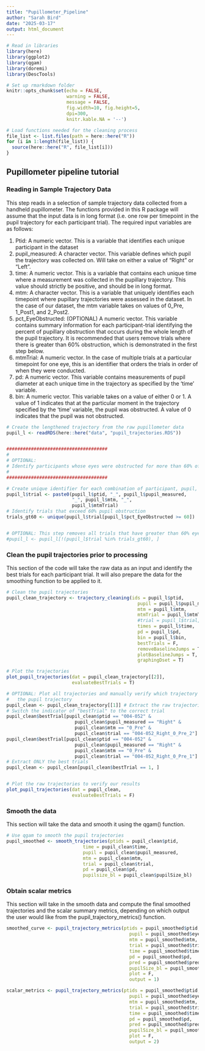 ```yaml
---
title: "Pupillometer_Pipeline"
author: "Sarah Bird"
date: "2025-03-17"
output: html_document
---
```


```r
# Read in libraries
library(here)
library(ggplot2)
library(qgam)
library(doremi)
library(DescTools)

# Set up rmarkdown folder
knitr::opts_chunk$set(echo = FALSE, 
                      warning = FALSE, 
                      message = FALSE,
                      fig.width=10, fig.height=5,
                      dpi=300, 
                      knitr.kable.NA = '--')

# Load functions needed for the cleaning process
file_list <- list.files(path = here::here("R"))
for (i in 1:length(file_list)) {
  source(here::here("R", file_list[i]))
}
```

## Pupillometer pipeline tutorial


### Reading in Sample Trajectory Data

This step reads in a selection of sample trajectory data collected from a handheld pupillometer. The functions provided in this R package will assume that the input data is in long format (i.e. one row per timepoint in the pupil trajectory for each participant trial). The required input variables are as follows:

1. Ptid: A numeric vector. This is a variable that identifies each unique participant in the dataset
2. pupil_measured: A character vector. This variable defines which pupil the trajectory was collected on. Will take on either a value of "Right" or "Left".
3. time: A numeric vector. This is a variable that contains each unique time where a measurement was collected in the pupillary trajectory. This value should strictly be positive, and should be in long format.
4. mtm: A character vector. This is a variable that uniquely identifies each timepoint where pupillary trajectories were assessed in the dataset. In the case of our dataset, the mtm variable takes on values of 0_Pre, 1_Post1, and 2_Post2.
5. pct_EyeObstructed: (OPTIONAL) A numeric vector. This variable contains summary information for each participant-trial identifying the percent of pupillary obstruction that occurs during the whole length of the pupil trajectory. It is recommended that users remove trials where there is greater than 60% obstruction, which is demonstrated in the first step below.
6. mtmTrial: A numeric vector. In the case of multiple trials at a particular timepoint for one eye, this is an identifier that orders the trials in order of when they were conducted. 
7. pd: A numeric vector. This variable contains measurements of pupil diameter at each unique time in the trajectory as specified by the 'time' variable.
8. bin: A numeric vector. This variable takes on a value of either 0 or 1. A value of 1 indicates that at the particular moment in the trajectory specified by the 'time' variable, the pupil was obstructed. A value of 0 indicates that the pupil was not obstructed. 


```r
# Create the lengthened trajectory from the raw pupillometer data
pupil_l <- readRDS(here::here("data", "pupil_trajectories.RDS"))


#####################################
#
# OPTIONAL:
# Identify participants whose eyes were obstructed for more than 60% of the time
#
#####################################

# Create unique identifier for each combination of participant, pupil, timepoint, and # trial
pupil_l$trial <- paste0(pupil_l$ptid, "_", pupil_l$pupil_measured, 
                        "_", pupil_l$mtm, "_", 
                        pupil_l$mtmTrial) 
# Identify trials that exceed 60% pupil obstruction
trials_gt60 <- unique(pupil_l$trial[pupil_l$pct_EyeObstructed >= 60]) 


# OPTIONAL: This step removes all trials that have greater than 60% eye obstruction
#pupil_l <- pupil_l[!(pupil_l$trial %in% trials_gt60), ]
```


### Clean the pupil trajectories prior to processing

This section of the code will take the raw data as an input and identify the best trials for each participant trial. It will also prepare the data for the smoothing function to be applied to it. 

```r
# Clean the pupil trajectories
pupil_clean_trajectory <- trajectory_cleaning(ids = pupil_l$ptid,
                                                pupil = pupil_l$pupil_measured,
                                                mtm = pupil_l$mtm,
                                                mtmTrial = pupil_l$mtmTrial,
                                                #trial = pupil_l$trial,
                                                times = pupil_l$time,
                                                pd = pupil_l$pd,
                                                bin = pupil_l$bin,
                                                bestTrials = F,
                                                removeBaselineJumps = T,
                                                plotBaselineJumps = T,
                                                graphingDset = T)

# Plot the trajectories
plot_pupil_trajectories(dat = pupil_clean_trajectory[[2]],
                        evaluateBestTrials = T)

# OPTIONAL: Plot all trajectories and manually verify which trajectory is the "best" one to use for
#   the pupil trajectory
pupil_clean <- pupil_clean_trajectory[[1]] # Extract the raw trajectories
# Switch the indicator of "bestTrial" to the correct trial
pupil_clean$bestTrial[pupil_clean$ptid == "004-052" & 
                         pupil_clean$pupil_measured == "Right" & 
                         pupil_clean$mtm == "0_Pre" &
                         pupil_clean$trial == "004-052_Right_0_Pre_2"] <- 1
pupil_clean$bestTrial[pupil_clean$ptid == "004-052" & 
                         pupil_clean$pupil_measured == "Right" & 
                         pupil_clean$mtm == "0_Pre" &
                         pupil_clean$trial == "004-052_Right_0_Pre_1"] <- 0
# Extract ONLY the best trials
pupil_clean <- pupil_clean[pupil_clean$bestTrial == 1, ]


# Plot the raw trajectories to verify our results
plot_pupil_trajectories(dat = pupil_clean,
                        evaluateBestTrials = F)
```

### Smooth the data

This section will take the data and smooth it using the qgam() function.

```r
# Use qgam to smooth the pupil trajectories
pupil_smoothed <- smooth_trajectories(ptids = pupil_clean$ptid,
                            time = pupil_clean$time,
                            pupil = pupil_clean$pupil_measured,
                            mtm = pupil_clean$mtm,
                            trial = pupil_clean$trial,
                            pd = pupil_clean$pd,
                            pupilsize_bl = pupil_clean$pupilSize_bl)
```




### Obtain scalar metrics 

This section will take in the smooth data and compute the final smoothed trajectories and the scalar summary metrics, depending on which output the user would like from the pupil_trajectory_metrics() function.

```r
smoothed_curve <- pupil_trajectory_metrics(ptids = pupil_smoothed$ptid,
                                             pupil = pupil_smoothed$eye,
                                             mtm = pupil_smoothed$mtm,
                                             trial = pupil_smoothed$trial,
                                             time = pupil_smoothed$time,
                                             pd = pupil_smoothed$pd,
                                             pred = pupil_smoothed$pred,
                                             pupilSize_bl = pupil_smoothed$pupilsize_bl,
                                             plot = F,
                                             output = 1)

scalar_metrics <- pupil_trajectory_metrics(ptids = pupil_smoothed$ptid,
                                             pupil = pupil_smoothed$eye,
                                             mtm = pupil_smoothed$mtm,
                                             trial = pupil_smoothed$trial,
                                             time = pupil_smoothed$time,
                                             pd = pupil_smoothed$pd,
                                             pred = pupil_smoothed$pred,
                                             pupilSize_bl = pupil_smoothed$pupilsize_bl,
                                             plot = F,
                                             output = 2)

```



